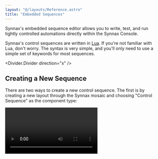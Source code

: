 ```yaml
---
layout: "@/layouts/Reference.astro"
title: "Embedded Sequences"
---
```



Synnax's embedded sequence editor allows you to write, test, and run tightly
controlled automations directly within the Synnax Console.

Synnax's control sequences are written in [Lua](https://www.lua.org). If you're not
familiar with Lua, don't worry. The syntax is very simple, and you'll only need
to use a simple set of keywords for most sequences.

<Divider.Divider direction="x" />

## Creating a New Sequence

There are two ways to create a new control sequence. The first is by creating a new
layout through the Synnax mosaic and choosing "Control Sequence" as the component type:

<Video client:only="react" id="control/embedded/mosaic-create-sequence" />

The second is through the command palette, which you can open using `Cmd + Shift + P'
on Mac and 'Ctrl + Shift + P' on Windows.

<Video client:only="react" id="control/embedded/palette-create-sequence" />

<Divider.Divider direction="x" />

## Structure of a Sequence

Once you've created a sequence, you'll see a large area for editing text at the top and
a set of configuration fields at the bottom.

### The Editor

The editing area at the top of the dialog is where you'll write the body of your
sequence, including conditional sequence. **Synnax control sequences are executed in
precisely timed, fixed rate loops**.

If you set the sequence rate at 1Hz, the code you write inside of this editor will be
executed once every second.

### Configuration Parameters

In addition to the main sequence body, there are a number of important fields for
configuring sequence parameters.

#### Location

This sets the [driver]() that the sequence will be executed on.

#### Rate

This sets the rate at which the body of the sequence will be executed. For example, a
rate at 10hz will execute your code 10 times per second .

#### Read From

The list of channels that we need to read values from in order to make control decisions
from our sequence. An example could be a set of pressure transducers to determine when
to open and close a valve.

As you edit code within the body of the sequence, Synnax will suggest channels that
match the variable you're typing. If you choose to accept the suggestion, it will be
automatically populated into this field.

#### Write To

The list of channels that we'd like to control within our sequence. For example, these
could be digital output channels that actuate a valve.
